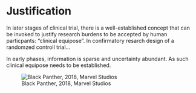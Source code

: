 # Justification
In later stages of clinical trial, there is a well-established concept that can be invoked to justify  research burdens to be accepted by human particpants: "clinical equipose". In confirmatory resarch design of a randomzed controll trial...

In early phases, information is sparse and uncertainty abundant. As such clinical equipose needs to be established.


![Black Panther, 2018, Marvel Studios](https://media.giphy.com/media/1SwSneBv946CZVYaNm/giphy.gif)

